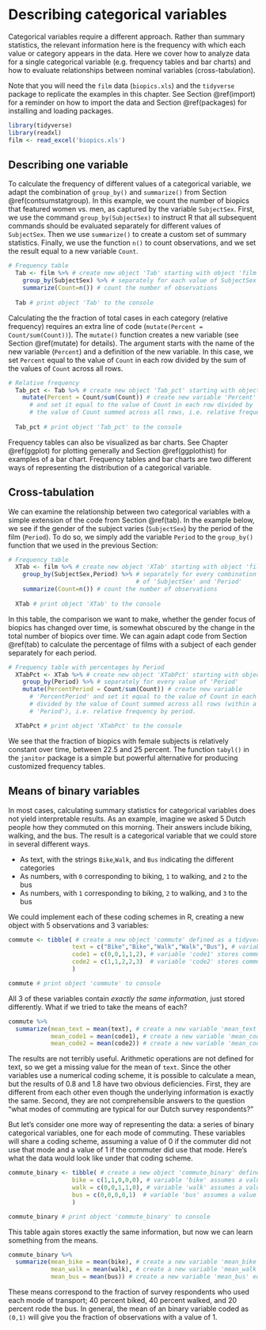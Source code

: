 # Describing categorical variables

Categorical variables require a different approach. Rather than summary statistics, the relevant information here is the frequency with which each value or category appears in the data. Here we cover how to analyze data for a single categorical variable (e.g. frequency tables and bar charts) and how to evaluate relationships between nominal variables (cross-tabulation).

Note that you will need the `film` data (`biopics.xls`) and the `tidyverse` package to replicate the examples in this chapter. See Section \@ref(import) for a reminder on how to import the data and Section \@ref(packages) for installing and loading packages.
``` r
library(tidyverse)
library(readxl)
film <- read_excel('biopics.xls')
```

## Describing one variable {#tab}

To calculate the frequency of different values of a categorical variable, we adapt the combination of `group_by()` and `summarize()` from Section \@ref(contsumstatgroup). In this example, we count the number of biopics that featured women vs. men, as captured by the variable `SubjectSex`. First, we use the command `group_by(SubjectSex)` to instruct R that all subsequent commands should be evaluated separately for different values of `SubjectSex`. Then we use `summarize()` to create a custom set of summary statistics. Finally, we use the function `n()` to count observations, and we set the result equal to a new variable `Count`.

```r

# Frequency table
  Tab <- film %>% # create new object 'Tab' starting with object 'film'
    group_by(SubjectSex) %>% # separately for each value of SubjectSex
    summarize(Count=n()) # count the number of observations
  
  Tab # print object 'Tab' to the console
```

Calculating the the fraction of total cases in each category (relative frequency) requires an extra line of code (`mutate(Percent = Count/sum(Count))`). The `mutate()` function creates a new variable (see Section \@ref(mutate) for details). The argument starts with the name of the new variable (`Percent`) and a definition of the new variable. In this case, we set `Percent` equal to the value of `Count` in each row divided by the sum of the values of `Count` across all rows. 

```r
# Relative frequency
  Tab_pct <- Tab %>% # create new object 'Tab_pct' starting with object 'Tab'
    mutate(Percent = Count/sum(Count)) # create new variable 'Percent'
      # and set it equal to the value of Count in each row divided by
      # the value of Count summed across all rows, i.e. relative frequency
  
  Tab_pct # print object 'Tab_pct' to the console
```

Frequency tables can also be visualized as bar charts. See Chapter \@ref(ggplot) for plotting generally and Section \@ref(ggplothist) for examples of a bar chart. Frequency tables and bar charts are two different ways of representing the distribution of a categorical variable.

## Cross-tabulation
We can examine the relationship between two categorical variables with a simple extension of the code from Section \@ref(tab). In the example below, we see if the gender of the subject varies (`SubjectSex`) by the period of the film (`Period`). To do so, we simply add the variable `Period` to the `group_by()` function that we used in the previous Section:

```r

# Frequency table
  XTab <- film %>% # create new object 'XTab' starting with object 'film'
    group_by(SubjectSex,Period) %>% # separately for every combination of values
                                    # of 'SubjectSex' and 'Period'
    summarize(Count=n()) # count the number of observations
  
  XTab # print object 'XTab' to the console
```

In this table, the comparison we want to make, whether the gender focus of biopics has changed over time, is somewhat obscured by the change in the total number of biopics over time. We can again adapt code from Section \@ref(tab) to calculate the percentage of films with a subject of each gender separately for each period.

```r
# Frequency table with percentages by Period
  XTabPct <- XTab %>% # create new object 'XTabPct' starting with object 'XTab'
    group_by(Period) %>% # separately for every value of 'Period'
    mutate(PercentPeriod = Count/sum(Count)) # create new variable
      # 'PercentPeriod' and set it equal to the value of Count in each row 
      # divided by the value of Count summed across all rows (within a value of 
      # 'Period'), i.e. relative frequency by period.

  XTabPct # print object 'XTabPct' to the console
```

We see that the fraction of biopics with female subjects is relatively constant over time, between 22.5 and 25 percent. The function `tabyl()` in the `janitor` package is a simple but powerful alternative for producing customized frequency tables.

## Means of binary variables
In most cases, calculating summary statistics for categorical variables does not yield interpretable results. As an example, imagine we asked 5 Dutch people how they commuted on this morning. Their answers include biking, walking, and the bus. The result is a categorical variable that we could store in several different ways.

- As text, with the strings `Bike`,`Walk`, and `Bus` indicating the different categories
- As numbers, with `0` corresponding to biking, `1` to walking, and `2` to the bus
- As numbers, with `1` corresponding to biking, `2` to walking, and `3` to the bus

We could implement each of these coding schemes in R, creating a new object with 5 observations and 3 variables:

```r
commute <- tibble( # create a new object 'commute' defined as a tidyverse tibble
                  text = c("Bike","Bike","Walk","Walk","Bus"), # variable 'text' stores commute as text
                  code1 = c(0,0,1,1,2), # variable 'code1' stores commute as numerical codes 0,1,2
                  code2 = c(1,1,2,2,3)  # variable 'code2' stores commute as numerical codes 1,2,3
                  )

commute # print object 'commute' to console
```

All 3 of these variables contain *exactly the same information*, just stored differently. What if we tried to take the means of each?


```r
commute %>%
  summarize(mean_text = mean(text), # create a new variable 'mean_text' equal to the mean of the variable 'text'
            mean_code1 = mean(code1), # create a new variable 'mean_code1' equal to the mean of the variable 'code1'
            mean_code2 = mean(code2)) # create a new variable 'mean_code2' equal to the mean of the variable 'code2'
```

The results are not terribly useful. Arithmetic operations are not defined for text, so we get a missing value for the mean of `text`. Since the other variables use a numerical coding scheme, it is possible to calculate a mean, but the results of 0.8 and 1.8 have two obvious deficiencies. First, they are different from each other even though the underlying information is exactly the same. Second, they are not comprehensible answers to the question "what modes of commuting are typical for our Dutch survey respondents?"

But let's consider one more way of representing the data: a series of binary categorical variables, one for each mode of commuting. These variables will share a coding scheme, assuming a value of 0 if the commuter did not use that mode and a value of 1 if the commuter did use that mode. Here's what the data would look like under that coding scheme.

```r
commute_binary <- tibble( # create a new object 'commute_binary' defined as a tidyverse tibble
                  bike = c(1,1,0,0,0), # variable 'bike' assumes a value of 1 for bike commutes, 0 otherwise
                  walk = c(0,0,1,1,0), # variable 'walk' assumes a value of 1 for walking commutes, 0 otherwise
                  bus = c(0,0,0,0,1)  # variable 'bus' assumes a value of 1 for bus commutes, 0 otherwise
                  )

commute_binary # print object 'commute_binary' to console
```

This table again stores exactly the same information, but now we can learn something from the means.

```r
commute_binary %>%
  summarize(mean_bike = mean(bike), # create a new variable 'mean_bike' equal to the mean of the variable 'bike'
            mean_walk = mean(walk), # create a new variable 'mean_walk' equal to the mean of the variable 'walk'
            mean_bus = mean(bus)) # create a new variable 'mean_bus' equal to the mean of the variable 'bus'
```

These means correspond to the fraction of survey respondents who used each mode of transport; 40 percent biked, 40 percent walked, and 20 percent rode the bus. In general, the mean of an binary variable coded as `(0,1)` will give you the fraction of observations with a value of 1.